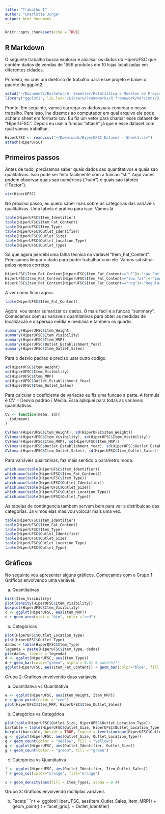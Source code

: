 ```yaml
---
title: "Trabalho I"
author: "Charlotte Junge"
output: html_document
---
```


```r
knitr::opts_chunk$set(echo = TRUE)
```

## R Markdown

O seguinte trabalho busca explorar e analisar os dados do HiperUFSC que contém dados de vendas de 1559 produtos em 10 lojas localizadas em diferentes cidades.

Primeiro, eu criei um diretório de trabalho para esse projeto e baixei o pacote do ggplot2.
```r
setwd("~/Documents/Bachelor/6. Semester/Estatística e Modelos de Previsao")
library("ggplot2", lib.loc="/Library/Frameworks/R.framework/Versions/3.5/Resources/library")
```

Pronto. Em seguinte, vamos carregar os dados para comecar o nosso trabalho. Para isso, lhe dizemos ao computador em qual arquivo ele pode achar o sheet em formato csv. Eu fiz um vetor para chamar esse dataset de "HiperUFSC". Depois eu usei a funcao "attach" já que é esse dataset com qual vamos trabalhar.

```r
HiperUFSC <- read.csv("~/Downloads/HiperUFSC Dataset - Sheet1.csv")
attach(HiperUFSC)
```

## Primeiros passos

Antes de tudo, precisamos saber quais dados sao quantitativos e quais sao qualitativos. Isso pode ser feito facilmente com a funcao "str". Aqui voces podem observar quais sao numéricos ("num") e quais sao fatores ("Factor").

```r
str(HiperUFSC)
```

No próximo passo, eu quero saber mais sobre as categorias das variáveis qualitativas. Uma tabela é prático para isso. Vamos lá.

```r
table(HiperUFSC$Item_Identifier)
table(HiperUFSC$Item_Fat_Content)
table(HiperUFSC$Item_Type)
table(HiperUFSC$Outlet_Identifier)
table(HiperUFSC$Outlet_Size)
table(HiperUFSC$Outlet_Location_Type)
table(HiperUFSC$Outlet_Type)

```

Só que agora percebi uma falha técnica na variável "Item_Fat_Content". Precisamos limpar o dado para poder trabalhar com ele. Vamos substituir pelos nomes corretos. 

```r
HiperUFSC$Item_Fat_Content[HiperUFSC$Item_Fat_Content=="LF"]<-"Low Fat"
HiperUFSC$Item_Fat_Content[HiperUFSC$Item_Fat_Content=="low fat"]<-"Low Fat"
HiperUFSC$Item_Fat_Content[HiperUFSC$Item_Fat_Content=="reg"]<-"Regular"
```

A ver como ficou agora.

```r
table(HiperUFSC$Item_Fat_Content)
```

Agora, vou tentar sumarizar os dados. O mais facil é a funcao "summary". Comecamos com as variaveis quantitativas para obter as medidas de localizacao e dispersao média e mediana e também os quartis.

```r
summary(HiperUFSC$Item_Weight)
summary(HiperUFSC$Item_Visibility)
summary(HiperUFSC$Item_MRP)
summary(HiperUFSC$Outlet_Establishment_Year)
summary(HiperUFSC$Item_Outlet_Sales)
```

Para o desvio padrao é preciso usar outro codigo.

```r
sd(HiperUFSC$Item_Weight)
sd(HiperUFSC$Item_Visibility)
sd(HiperUFSC$Item_MRP)
sd(HiperUFSC$Outlet_Establishment_Year)
sd(HiperUFSC$Item_Outlet_Sales)
```

Para calcular o coeficiente de variacao eu fiz uma funcao a parte. A formula é CV = Desvio padrao / Média. Essa apliquei para todas as variáveis quantitativas. 

```r
CV <- function(mean, sd){
  (sd/mean)
}

CV(mean(HiperUFSC$Item_Weight), sd(HiperUFSC$Item_Weight))
CV(mean(HiperUFSC$Item_Visibility), sd(HiperUFSC$Item_Visibility))
CV(mean(HiperUFSC$Item_MRP), sd(HiperUFSC$Item_MRP))
CV(mean(HiperUFSC$Outlet_Establishment_Year), sd(HiperUFSC$Outlet_Establishment_Year))
CV(mean(HiperUFSC$Item_Outlet_Sales), sd(HiperUFSC$Item_Outlet_Sales))
```

Para variáveis qualitativas, faz mais sentido o parametro moda.


```r
which.max(table(HiperUFSC$Item_Identifier))
which.max(table(HiperUFSC$Item_Fat_Content))
which.max(table(HiperUFSC$Item_Type))
which.max(table(HiperUFSC$Outlet_Identifier))
which.max(table(HiperUFSC$Outlet_Size))
which.max(table(HiperUFSC$Outlet_Location_Type))
which.max(table(HiperUFSC$Outlet_Type))
```

As tabelas de contingencia também servem bem para ver a distribuicao das categorias.
Ja vimos elas mas vou volocar mais uma vez. 

```r
table(HiperUFSC$Item_Identifier)
table(HiperUFSC$Item_Fat_Content)
table(HiperUFSC$Item_Type)
table(HiperUFSC$Outlet_Identifier)
table(HiperUFSC$Outlet_Size)
table(HiperUFSC$Outlet_Location_Type)
table(HiperUFSC$Outlet_Type)

```

## Gráficos

No seguinte vou apresentar alguns gráficos. Comecamos com o Grupo 1: Gráficos envolvendo uma variável.

a) Quantitativas

```r
hist(Item_Visibility)
plot(density(HiperUFSC$Item_Visibility))
boxplot(HiperUFSC$Item_Visibility)
c <- ggplot(HiperUFSC, aes(Item_MRP))
c + geom_area(stat = "bin", color ="red")
```

b) Categóricas

```r
plot(HiperUFSC$Outlet_Location_Type)
plot(HiperUFSC$Outlet_Type) 
dados = table(HiperUFSC$Item_Type) 
legenda = paste(HiperUFSC$Item_Type, dados)  
pie(dados, labels = legenda)
d <- ggplot(HiperUFSC, aes(Item_Type))
d + geom_bar(color="green", alpha = 0.5) # aahhhh???
ggplot(HiperUFSC, aes(Item_Fat_Content)) + geom_bar(color="blue", fill = "blue") + coord_polar(theta = "x", direction=1 ) 
```

Grupo 2: Gráficos envolvendo duas variáveis.

a) Quantitativa vs Quantitativa
```r
e <- ggplot(HiperUFSC, aes(Item_Weight, Item_MRP))
e + geom_point(color = "red") 
plot(HiperUFSC$Item_MRP, HiperUFSC$Item_Outlet_Sales)

```

b) Categórica vs Categórica
```r
plot(table(HiperUFSC$Outlet_Size, HiperUFSC$Outlet_Location_Type))
bartable = table(HiperUFSC$Outlet_Size, HiperUFSC$Outlet_Location_Type) 
barplot(bartable, beside = TRUE, legend = levels(unique(HiperUFSC$Outlet_Size))) 
g <- ggplot(HiperUFSC, aes(Outlet_Size, Outlet_Location_Type))
g + geom_count(color = "yellow", fill = "yellow")
g <- ggplot(HiperUFSC, aes(Outlet_Identifier, Outlet_Size))
g + geom_count(color = "green", fill = "green")
```

c) Categórica vs Quantitativa
```r
f <- ggplot(HiperUFSC, aes(Outlet_Identifier, Item_Outlet_Sales))
f + geom_col(color="orange", fill="orange")

c + geom_density(aes(fill = Item_Type), alpha = 0.4)
```

Grupo 3: Gráficos envolvendo múltiplas variáveis

b) Facets
```r
t <- ggplot(HiperUFSC, aes(Item_Outlet_Sales, Item_MRP)) + geom_point()
t + facet_grid(. ~ Outlet_Identifier)
